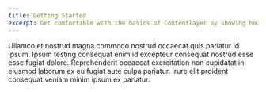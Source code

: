 ```yaml
---
title: Getting Started
excerpt: Get comfortable with the basics of Contentlayer by showing how we can quickly build a blog site using Next.js.
---
```


Ullamco et nostrud magna commodo nostrud occaecat quis pariatur id ipsum. Ipsum testing
consequat enim id excepteur consequat nostrud esse esse fugiat dolore.
Reprehenderit occaecat exercitation non cupidatat in eiusmod laborum ex eu
fugiat aute culpa pariatur. Irure elit proident consequat veniam minim ipsum ex
pariatur.
